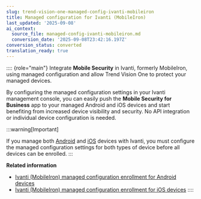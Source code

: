 ```yaml
---
slug: trend-vision-one-managed-config-ivanti-mobileiron
title: Managed configuration for Ivanti (MobileIron)
last_updated: '2025-09-08'
ai_context:
  source_file: managed-config-ivanti-mobileiron.md
  conversion_date: '2025-09-08T23:42:16.197Z'
conversion_status: converted
translation_ready: true
---
```


:::: {role="main"}
Integrate **Mobile Security** in Ivanti, formerly MobileIron, using managed configuration and allow Trend Vision One to protect your managed devices.

By configuring the managed configuration settings in your Ivanti management console, you can easily push the **Mobile Security for Business** app to your managed Android and iOS devices and start benefiting from increased device visibility and security. No API integration or individual device configuration is needed.

:::warning[Important]

If you manage both [Android](ivanti-mobileiron-android.mdx) and [iOS](ivanti-mobileiron-enrollment-ios.mdx) devices with Ivanti, you must configure the managed configuration settings for both types of device before all devices can be enrolled.
:::

**Related information**

- [Ivanti (MobileIron) managed configuration enrollment for Android devices](ivanti-mobileiron-android.md "Configure the managed configuration settings in Ivanti to enroll your managed Android devices in Mobile Security.")
- [Ivanti (MobileIron) managed configuration enrollment for iOS devices](ivanti-mobileiron-enrollment-ios.md "Configure the managed configuration settings in Ivanti to enroll your managed iOS devices in Mobile Security.")
::::
